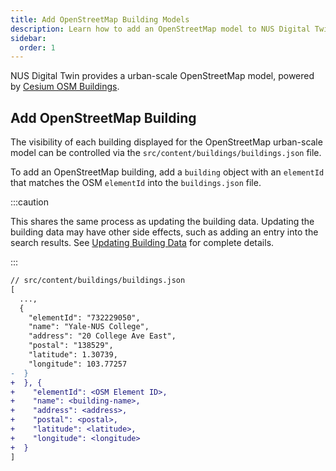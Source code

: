 ```yaml
---
title: Add OpenStreetMap Building Models
description: Learn how to add an OpenStreetMap model to NUS Digital Twin
sidebar:
  order: 1
---
```


NUS Digital Twin provides a urban-scale OpenStreetMap model, powered by [Cesium OSM Buildings](https://cesium.com/platform/cesium-ion/content/cesium-osm-buildings/).

## Add OpenStreetMap Building

The visibility of each building displayed for the OpenStreetMap urban-scale model can be controlled via the `src/content/buildings/buildings.json` file.

To add an OpenStreetMap building, add a `building` object with an `elementId` that matches the OSM `elementId` into the `buildings.json` file.

:::caution

This shares the same process as updating the building data. Updating the building data may have other side effects, such as adding an entry into the search results. See [Updating Building Data](/dev-guide/buildings/update-building-data) for complete details.

:::

```diff lang="json"
// src/content/buildings/buildings.json
[
  ...,
  {
    "elementId": "732229050",
    "name": "Yale-NUS College",
    "address": "20 College Ave East",
    "postal": "138529",
    "latitude": 1.30739,
    "longitude": 103.77257
-  }
+  }, {
+    "elementId": <OSM Element ID>,
+    "name": <building-name>,
+    "address": <address>,
+    "postal": <postal>,
+    "latitude": <latitude>,
+    "longitude": <longitude>
+  }
]
```
